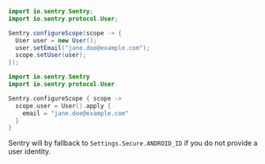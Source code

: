 ```java
import io.sentry.Sentry;
import io.sentry.protocol.User;

Sentry.configureScope(scope -> {
  User user = new User();
  user.setEmail("jane.doe@example.com");
  scope.setUser(user);
});
```

```kotlin
import io.sentry.Sentry
import io.sentry.protocol.User

Sentry.configureScope { scope ->
  scope.user = User().apply {
    email = "jane.doe@example.com"
  }
}
```

<Note>

Sentry will by fallback to `Settings.Secure.ANDROID_ID` if you do not provide a user identity.

</Note>
